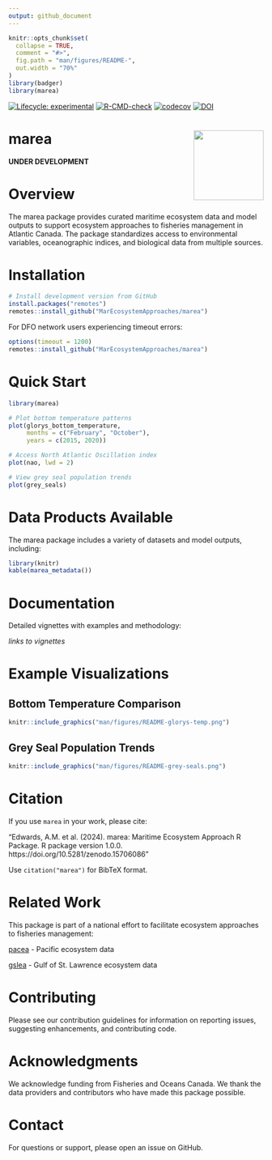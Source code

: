 ```yaml
---
output: github_document
---
```


<!--
README.md is generated from README.Rmd. Please edit that file. Build with:
-->


```r
knitr::opts_chunk$set(
  collapse = TRUE,
  comment = "#>",
  fig.path = "man/figures/README-",
  out.width = "70%"
)
library(badger)
library(marea)
```



<!-- badges: start -->
[![Lifecycle: experimental](https://img.shields.io/badge/lifecycle-experimental-orange.svg)](https://lifecycle.r-lib.org/articles/stages.html#experimental)
[![R-CMD-check](https://github.com/MarEcosystemApproaches/marea/actions/workflows/R-CMD-check.yaml/badge.svg)](https://github.com/MarEcosystemApproaches/marea/actions/workflows/R-CMD-check.yaml)
[![codecov](https://codecov.io/gh/MarEcosystemApproaches/marea/graph/badge.svg?token=93afkFJUVL)](https://codecov.io/gh/MarEcosystemApproaches/marea)
[![DOI](https://zenodo.org/badge/DOI/10.5281/zenodo.15706086.svg)](https://doi.org/10.5281/zenodo.15706086)
<!-- badges: end -->

# marea <img src="man/figures/marea_virdis_logo.png" align="right" height="138" /></a>

**UNDER DEVELOPMENT**

# Overview


The marea package provides curated maritime ecosystem data and model outputs to support ecosystem approaches to fisheries management in Atlantic Canada. The package standardizes access to environmental variables, oceanographic indices, and biological data from multiple sources.

# Installation

```r
# Install development version from GitHub
install.packages("remotes")
remotes::install_github("MarEcosystemApproaches/marea")
```

For DFO network users experiencing timeout errors:

```r
options(timeout = 1200)
remotes::install_github("MarEcosystemApproaches/marea")
```


# Quick Start

```r
library(marea)

# Plot bottom temperature patterns
plot(glorys_bottom_temperature,
     months = c("February", "October"),
     years = c(2015, 2020))

# Access North Atlantic Oscillation index
plot(nao, lwd = 2)

# View grey seal population trends
plot(grey_seals)
```

# Data Products Available

The marea package includes a variety of datasets and model outputs, including:

```r
library(knitr)
kable(marea_metadata())
```


# Documentation

Detailed vignettes with examples and methodology:

*links to vignettes*


# Example Visualizations

## Bottom Temperature Comparison

```r

knitr::include_graphics("man/figures/README-glorys-temp.png")
```

## Grey Seal Population Trends

```r
knitr::include_graphics("man/figures/README-grey-seals.png")
```


# Citation

If you use `marea` in your work, please cite:

"Edwards, A.M. et al. (2024). marea: Maritime Ecosystem Approach R Package. 
R package version 1.0.0. https://doi.org/10.5281/zenodo.15706086"

Use `citation("marea")` for BibTeX format.


# Related Work

This package is part of a national effort to facilitate ecosystem approaches to fisheries management:

[pacea](https://github.com/pbs-assess/PACea/) - Pacific ecosystem data

[gslea](https://github.com/duplisea/gslea/) - Gulf of St. Lawrence ecosystem data


# Contributing

Please see our contribution guidelines for information on reporting issues, suggesting enhancements, and contributing code.



# Acknowledgments

We acknowledge funding from Fisheries and Oceans Canada. We thank the data providers and contributors who have made this package possible.

# Contact

For questions or support, please open an issue on GitHub.




